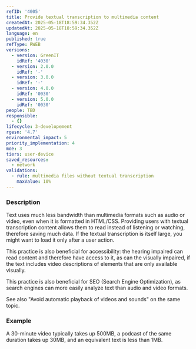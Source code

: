 ```yaml
---
refID: '4005'
title: Provide textual transcription to multimedia content
createdAt: 2025-05-18T18:59:34.352Z
updatedAt: 2025-05-18T18:59:34.352Z
language: en
published: true
refType: RWEB
versions:
  - version: GreenIT
    idRef: '4030'
  - version: 2.0.0
    idRef: '-'
  - version: 3.0.0
    idRef: '-'
  - version: 4.0.0
    idRef: '0030'
  - version: 5.0.0
    idRef: '0030'
people: TBD
responsible:
  - {}
lifecycle: 3-developement
rgesn: '4.7'
environmental_impact: 5
priority_implementation: 4
moe: 3
tiers: user-device
saved_resources:
  - network
validations:
  - rule: multimedia files without textual transcription
    maxValue: 10%
---
```


### Description

Text uses much less bandwidth than multimedia formats such as audio or video, even when it is formatted in HTML/CSS. Providing users with  textual transcription content allows them to read instead of listening or watching, therefore saving much data. If the textual transcription is itself large, you might want to load it only after a user action.

This practice is also beneficial for accessibility: the hearing impaired can read content and therefore have access to it, as can the visually impaired, if the text includes video descriptions of elements that are only available visually.

This practice is also beneficial for SEO (Search Engine Optimization), as search engines can more easily analyze text than audio and video formats.

See also "Avoid automatic playback of videos and sounds" on the same topic.

### Example

A 30-minute video typically takes up 500MB, a podcast of the same duration takes up 30MB, and an equivalent text is less than 1MB.
